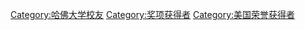 [[Category:哈佛大学校友|Category:哈佛大学校友]]
[[Category:奖项获得者|Category:奖项获得者]]
[[Category:美国荣誉获得者|Category:美国荣誉获得者]]